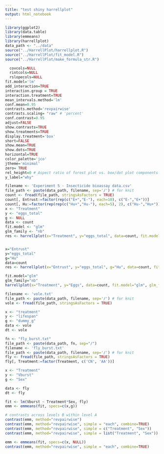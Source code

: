 ```yaml
---
title: "test shiny harrellplot"
output: html_notebook
---
```


```r
library(ggplot2)
library(data.table)
library(emmeans)
library(harrellplot)
data_path <- "../data"
source("../HarrellPlot/harrellplot.R")
source("../HarrellPlot/fit_model.R")
source("../HarrellPlot/make_formula_str.R")
```

```r
  covcols=NULL
  rintcols=NULL
  rslopecols=NULL
fit.model='lm'
add_interaction=TRUE
interaction.group = TRUE
interaction.treatment=TRUE
mean_intervals.method='lm'
conf.mean=0.95
contrasts.method='revpairwise'
contrasts.scaling= "raw" # 'percent'
conf.contrast=0.95
adjust=FALSE
show.contrasts=TRUE
show.treatments=TRUE
display.treatment='box'
short=FALSE
show.mean=TRUE
show.dots=TRUE
horizontal=TRUE
color_palette='jco'
jtheme='minimal'
zero= TRUE
rel_height=0 # Aspect ratio of forest plot vs. box/dot plot components (0 is default)
y_label="why"
```

```r
filename <- 'Experiment 5 - Insecticide bioassay data.csv'
file_path <- paste(data_path, filename, sep='/') # for knit
count <- fread(file_path, stringsAsFactors = TRUE)
count[, Entrust:=factor(rep(c("E+","E-"), each=10), c("E-","E+"))]
count[, Hu:=factor(rep(rep(c("Hu+","Hu-"), each=5), 2), c("Hu-","Hu+"))]
x <- "Treatment"
y <- "eggs_total"
g <- NULL
data <- count
fit.model <- "glm"
glm_family <- "nb"
res <- harrellplot(x="Treatment", y="eggs_total", data=count, fit.model="glm", glm_family="nb")


x="Entrust"
y="eggs_total"
g="Hu"
data=count
res <- harrellplot(x="Entrust", y="eggs_total", g="Hu", data=count, fit.model="glm", glm_family="nb")

fit.model="glm"
glm_family="nb"
harrellplot(x="Treatment", y="Eggs", data=count, fit.model="glm", glm_family="nb")
```

```r
filename <- 'vole.txt'
file_path <- paste(data_path, filename, sep='/') # for knit
vole <- fread(file_path, stringsAsFactors = TRUE)

x <- "treatment"
y <- "lifespan"
g <- "dummy_g"
data <- vole
dt <- vole

```

```r
fn <- "fly_burst.txt"
file_path <- paste(data_path, fn, sep="/")
filename <- 'fly_burst.txt'
file_path <- paste(data_path, filename, sep='/') # for knit
fly <- fread(file_path, stringsAsFactors = TRUE)
fly[, Treatment:=factor(Treatment, c('CN', 'AA'))]

x <- "Treatment"
y <- "Vburst"
g <- "Sex"

data <- fly
dt <- fly

fit <- lm(Vburst ~ Treatment*Sex, fly)
emm <- emmeans(fit, specs=c(x,g)) 

# contrasts across levels B within level A
contrast(emm, method="revpairwise")
contrast(emm, method="revpairwise", simple = "each", combine=TRUE)
contrast(emm, method="revpairwise", simple = c("Treatment", "Sex"))
contrast(emm, method="revpairwise", simple = list("Treatment", "Sex"))

emm <- emmeans(fit, specs=c(x, NULL)) 
contrast(emm, method="revpairwise", simple = "each", combine=TRUE)

```

